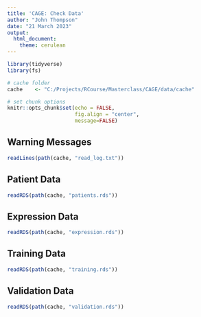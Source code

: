 ```yaml
---
title: 'CAGE: Check Data'
author: "John Thompson"
date: "21 March 2023"
output: 
  html_document:
    theme: cerulean
---
```


```r
library(tidyverse)
library(fs)

# cache folder
cache    <- "C:/Projects/RCourse/Masterclass/CAGE/data/cache"

# set chunk options
knitr::opts_chunk$set(echo = FALSE, 
                      fig.align = "center",
                      message=FALSE)
```

## Warning Messages

```r
readLines(path(cache, "read_log.txt"))
```

## Patient Data

```r
readRDS(path(cache, "patients.rds"))
```

## Expression Data

```r
readRDS(path(cache, "expression.rds"))
```

## Training Data

```r
readRDS(path(cache, "training.rds"))
```

## Validation Data

```r
readRDS(path(cache, "validation.rds"))
```


